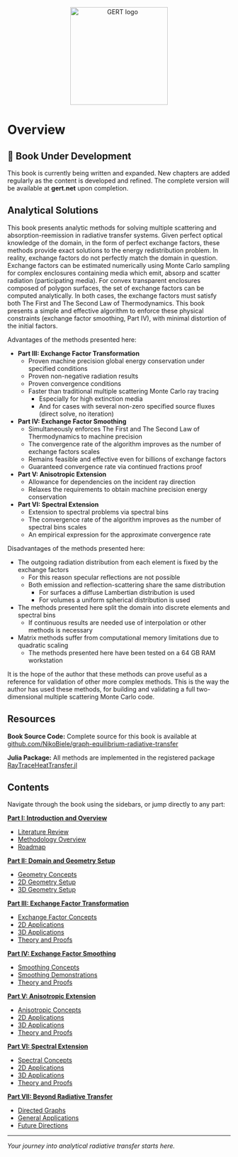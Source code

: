 <p align="center">
  <img src="assets/logo-transparent.png" alt="GERT logo" width="220"/>
</p>

# Overview {.unnumbered}

::: {.callout-note}
## 🚧 Book Under Development

This book is currently being written and expanded.
New chapters are added regularly as the content is developed and refined.
The complete version will be available at **gert.net** upon completion.
:::

## Analytical Solutions

This book presents analytic methods for solving multiple scattering and absorption-reemission in radiative transfer systems.
Given perfect optical knowledge of the domain, in the form of perfect exchange factors, these methods provide exact solutions to the energy redistribution problem.
In reality, exchange factors do not perfectly match the domain in question.
Exchange factors can be estimated numerically using Monte Carlo sampling for complex enclosures containing media which emit, absorp and scatter radiation (participating media).
For convex transparent enclosures composed of polygon surfaces, the set of exchange factors can be computed analytically.
In both cases, the exchange factors must satisfy both The First and The Second Law of Thermodynamics.
This book presents a simple and effective algorithm to enforce these physical constraints (exchange factor smoothing, Part IV), with minimal distortion of the initial factors.

Advantages of the methods presented here:

- **Part III: Exchange Factor Transformation**
    - Proven machine precision global energy conservation under specified conditions
    - Proven non-negative radiation results
    - Proven convergence conditions
    - Faster than traditional multiple scattering Monte Carlo ray tracing
        - Especially for high extinction media
        - And for cases with several non-zero specified source fluxes (direct solve, no iteration)
- **Part IV: Exchange Factor Smoothing**
    - Simultaneously enforces The First and The Second Law of Thermodynamics to machine precision
    - The convergence rate of the algorithm improves as the number of exchange factors scales
    - Remains feasible and effective even for billions of exchange factors
    - Guaranteed convergence rate via continued fractions proof
- **Part V: Anisotropic Extension**
    - Allowance for dependencies on the incident ray direction
    - Relaxes the requirements to obtain machine precision energy conservation
- **Part VI: Spectral Extension**
    - Extension to spectral problems via spectral bins
    - The convergence rate of the algorithm improves as the number of spectral bins scales
    - An empirical expression for the approximate convergence rate

Disadvantages of the methods presented here:

- The outgoing radiation distribution from each element is fixed by the exchange factors
    - For this reason specular reflections are not possible
    - Both emission and reflection-scattering share the same distribution
        - For surfaces a diffuse Lambertian distribution is used
        - For volumes a uniform spherical distribution is used
- The methods presented here split the domain into discrete elements and spectral bins
    - If continuous results are needed use of interpolation or other methods is necessary
- Matrix methods suffer from computational memory limitations due to quadratic scaling
    - The methods presented here have been tested on a 64 GB RAM workstation

It is the hope of the author that these methods can prove useful as a reference for validation of other more complex methods.
This is the way the author has used these methods, for building and validating a full two-dimensional multiple scattering Monte Carlo code.

## Resources

**Book Source Code:** Complete source for this book is available at [github.com/NikoBiele/graph-equilibrium-radiative-transfer](https://github.com/NikoBiele/graph-equilibrium-radiative-transfer)

**Julia Package:** All methods are implemented in the registered package [RayTraceHeatTransfer.jl](https://github.com/NikoBiele/RayTraceHeatTransfer.jl)

## Contents

Navigate through the book using the sidebars, or jump directly to any part:

**[Part I: Introduction and Overview](chapters/p1-ch1-literature-review.qmd)**  

- [Literature Review](chapters/p1-ch1-literature-review.qmd)
- [Methodology Overview](chapters/p1-ch2-methodology-overview.qmd)
- [Roadmap](chapters/p1-ch3-roadmap.qmd)

**[Part II: Domain and Geometry Setup](chapters/p2-ch1-geometry-concepts.qmd)**  

- [Geometry Concepts](chapters/p2-ch1-geometry-concepts.qmd)
- [2D Geometry Setup](chapters/p2-ch2-2d-geometry-setup.qmd)
- [3D Geometry Setup](chapters/p2-ch3-3d-geometry-setup.qmd)

**[Part III: Exchange Factor Transformation](chapters/p3-ch1-exchange-factor-concepts.qmd)**  

- [Exchange Factor Concepts](chapters/p3-ch1-exchange-factor-concepts.qmd)
- [2D Applications](chapters/p3-ch2-exchange-factor-2d-applications.qmd)
- [3D Applications](chapters/p3-ch3-exchange-factor-3d-applications.qmd)
- [Theory and Proofs](chapters/p3-ch4-exchange-factor-theory-proofs.qmd)

**[Part IV: Exchange Factor Smoothing](chapters/p4-ch1-smoothing-concepts.qmd)**  

- [Smoothing Concepts](chapters/p4-ch1-smoothing-concepts.qmd)
- [Smoothing Demonstrations](chapters/p4-ch2-smoothing-demonstrations.qmd)
- [Theory and Proofs](chapters/p4-ch3-smoothing-theory-proofs.qmd)

**[Part V: Anisotropic Extension](chapters/p5-ch1-anisotropic-concepts.qmd)**  

- [Anisotropic Concepts](chapters/p5-ch1-anisotropic-concepts.qmd)
- [2D Applications](chapters/p5-ch2-anisotropic-2d-applications.qmd)
- [3D Applications](chapters/p5-ch3-anisotropic-3d-applications.qmd)
- [Theory and Proofs](chapters/p5-ch4-anisotropic-theory-proofs.qmd)

**[Part VI: Spectral Extension](chapters/p6-ch1-spectral-concepts.qmd)**  

- [Spectral Concepts](chapters/p6-ch1-spectral-concepts.qmd)
- [2D Applications](chapters/p6-ch2-spectral-2d-applications.qmd)
- [3D Applications](chapters/p6-ch3-spectral-3d-applications.qmd)
- [Theory and Proofs](chapters/p6-ch4-spectral-theory-proofs.qmd)

**[Part VII: Beyond Radiative Transfer](chapters/p7-ch1-directed-graphs.qmd)**  

- [Directed Graphs](chapters/p7-ch1-directed-graphs.qmd)
- [General Applications](chapters/p7-ch2-general-applications.qmd)
- [Future Directions](chapters/p7-ch3-future-directions.qmd)

---

*Your journey into analytical radiative transfer starts here.*